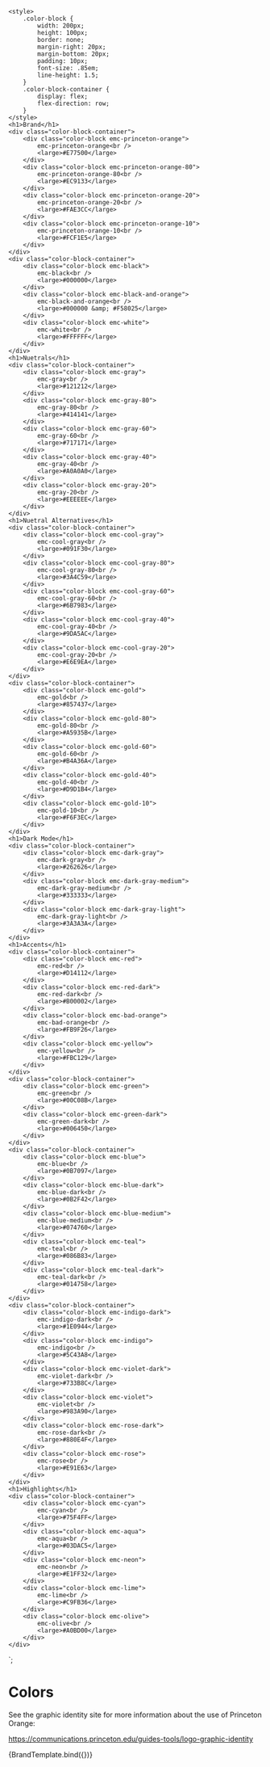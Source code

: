 
<Meta title="Style/Colors" component="Color" />

    <style>
        .color-block {
            width: 200px;
            height: 100px;
            border: none;
            margin-right: 20px;
            margin-bottom: 20px;
            padding: 10px;
            font-size: .85em;
            line-height: 1.5;
        }
        .color-block-container {
            display: flex;
            flex-direction: row;
        }
    </style>
    <h1>Brand</h1>
    <div class="color-block-container">
        <div class="color-block emc-princeton-orange">
            emc-princeton-orange<br />
            <large>#E77500</large>
        </div>
        <div class="color-block emc-princeton-orange-80">
            emc-princeton-orange-80<br />
            <large>#EC9133</large>
        </div>
        <div class="color-block emc-princeton-orange-20">
            emc-princeton-orange-20<br />
            <large>#FAE3CC</large>
        </div>
        <div class="color-block emc-princeton-orange-10">
            emc-princeton-orange-10<br />
            <large>#FCF1E5</large>
        </div>
    </div>
    <div class="color-block-container">
        <div class="color-block emc-black">
            emc-black<br />
            <large>#000000</large>
        </div>
        <div class="color-block emc-black-and-orange">
            emc-black-and-orange<br />
            <large>#000000 &amp; #F58025</large>
        </div>
        <div class="color-block emc-white">
            emc-white<br />
            <large>#FFFFFF</large>
        </div>
    </div>
    <h1>Nuetrals</h1>
    <div class="color-block-container">
        <div class="color-block emc-gray">
            emc-gray<br />
            <large>#121212</large>
        </div>
        <div class="color-block emc-gray-80">
            emc-gray-80<br />
            <large>#414141</large>
        </div>
        <div class="color-block emc-gray-60">
            emc-gray-60<br />
            <large>#717171</large>
        </div>
        <div class="color-block emc-gray-40">
            emc-gray-40<br />
            <large>#A0A0A0</large>
        </div>
        <div class="color-block emc-gray-20">
            emc-gray-20<br />
            <large>#EEEEEE</large>
        </div>
    </div>
    <h1>Nuetral Alternatives</h1>
    <div class="color-block-container">
        <div class="color-block emc-cool-gray">
            emc-cool-gray<br />
            <large>#091F30</large>
        </div>
        <div class="color-block emc-cool-gray-80">
            emc-cool-gray-80<br />
            <large>#3A4C59</large>
        </div>
        <div class="color-block emc-cool-gray-60">
            emc-cool-gray-60<br />
            <large>#6B7983</large>
        </div>
        <div class="color-block emc-cool-gray-40">
            emc-cool-gray-40<br />
            <large>#9DA5AC</large>
        </div>
        <div class="color-block emc-cool-gray-20">
            emc-cool-gray-20<br />
            <large>#E6E9EA</large>
        </div>
    </div>
    <div class="color-block-container">
        <div class="color-block emc-gold">
            emc-gold<br />
            <large>#857437</large>
        </div>
        <div class="color-block emc-gold-80">
            emc-gold-80<br />
            <large>#A5935B</large>
        </div>
        <div class="color-block emc-gold-60">
            emc-gold-60<br />
            <large>#B4A36A</large>
        </div>
        <div class="color-block emc-gold-40">
            emc-gold-40<br />
            <large>#D9D1B4</large>
        </div>
        <div class="color-block emc-gold-10">
            emc-gold-10<br />
            <large>#F6F3EC</large>
        </div>
    </div>
    <h1>Dark Mode</h1>
    <div class="color-block-container">
        <div class="color-block emc-dark-gray">
            emc-dark-gray<br />
            <large>#262626</large>
        </div>
        <div class="color-block emc-dark-gray-medium">
            emc-dark-gray-medium<br />
            <large>#333333</large>
        </div>
        <div class="color-block emc-dark-gray-light">
            emc-dark-gray-light<br />
            <large>#3A3A3A</large>
        </div>
    </div>
    <h1>Accents</h1>
    <div class="color-block-container">
        <div class="color-block emc-red">
            emc-red<br />
            <large>#D14112</large>
        </div>
        <div class="color-block emc-red-dark">
            emc-red-dark<br />
            <large>#B00002</large>
        </div>
        <div class="color-block emc-bad-orange">
            emc-bad-orange<br />
            <large>#FB9F26</large>
        </div>
        <div class="color-block emc-yellow">
            emc-yellow<br />
            <large>#FBC129</large>
        </div>
    </div>
    <div class="color-block-container">
        <div class="color-block emc-green">
            emc-green<br />
            <large>#00C08B</large>
        </div>
        <div class="color-block emc-green-dark">
            emc-green-dark<br />
            <large>#006450</large>
        </div>
    </div>
    <div class="color-block-container">
        <div class="color-block emc-blue">
            emc-blue<br />
            <large>#0B7097</large>
        </div>
        <div class="color-block emc-blue-dark">
            emc-blue-dark<br />
            <large>#0B2F42</large>
        </div>
        <div class="color-block emc-blue-medium">
            emc-blue-medium<br />
            <large>#074760</large>
        </div>
        <div class="color-block emc-teal">
            emc-teal<br />
            <large>#086B83</large>
        </div>
        <div class="color-block emc-teal-dark">
            emc-teal-dark<br />
            <large>#014758</large>
        </div>
    </div>
    <div class="color-block-container">
        <div class="color-block emc-indigo-dark">
            emc-indigo-dark<br />
            <large>#1E0944</large>
        </div>
        <div class="color-block emc-indigo">
            emc-indigo<br />
            <large>#5C43A8</large>
        </div>
        <div class="color-block emc-violet-dark">
            emc-violet-dark<br />
            <large>#733B8C</large>
        </div>
        <div class="color-block emc-violet">
            emc-violet<br />
            <large>#983A90</large>
        </div>
        <div class="color-block emc-rose-dark">
            emc-rose-dark<br />
            <large>#880E4F</large>
        </div>
        <div class="color-block emc-rose">
            emc-rose<br />
            <large>#E91E63</large>
        </div>
    </div>
    <h1>Highlights</h1>
    <div class="color-block-container">
        <div class="color-block emc-cyan">
            emc-cyan<br />
            <large>#75F4FF</large>
        </div>
        <div class="color-block emc-aqua">
            emc-aqua<br />
            <large>#03DAC5</large>
        </div>
        <div class="color-block emc-neon">
            emc-neon<br />
            <large>#E1FF32</large>
        </div>
        <div class="color-block emc-lime">
            emc-lime<br />
            <large>#C9FB36</large>
        </div>
        <div class="color-block emc-olive">
            emc-olive<br />
            <large>#A0BD00</large>
        </div>
    </div>
`;

# Colors

See the graphic identity site for more information about the use of Princeton Orange:

https://communications.princeton.edu/guides-tools/logo-graphic-identity

<Canvas>
    <Story name="Brand" args={{
    }}>
      {BrandTemplate.bind({})}
    </Story>
</Canvas>
